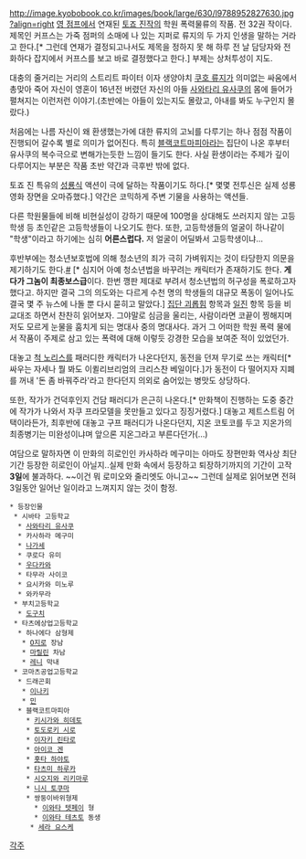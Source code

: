 http://image.kyobobook.co.kr/images/book/large/630/l9788952827630.jpg?align=right
[[영 점프]]에서 연재된 [[토죠 진]]작의 학원 폭력물류의 작품. 전 32권 작이다. 제목인 커프스는 가죽 점퍼의 소매에 나 있는 지퍼로 류지의 두 가지 인생을 말하는 거라고 한다.[* 그런데 연재가 결정되고나서도 제목을 정하지 못 해 하루 전 날 담당자와 전화하다 잡지에서 커프스를 보고 바로 결정했다고 한다.] 부제는 상처투성이 지도.

대충의 줄거리는 거리의 스트리트 파이터 이자 생양야치 [[쿠호 류지]]가 의미없는 싸움에서 총맞아 죽어 자신이 영혼이 16년전 버렸던 자신의 아들 [[사와타리 유사쿠]]의 몸에 들어가 펼쳐지는 이런저런 이야기.(초반에는 아들이 있는지도 몰랐고, 아내를 봐도 누구인지 몰랐다.)

처음에는 나름 자신이 왜 환생했는가에 대한 류지의 고뇌를 다루기는 하나 점점 작품이 진행되어 갈수록 별로 의미가 없어진다. 특히 [[블랙코트마피아]]라는 집단이 나온 후부터 유사쿠의 복수극으로 변해가는듯한 느낌이 들기도 한다. 사실 환생이라는 주제가 깊이 다루어지는 부분은 작품 초반 약간과 극후반 밖에 없다.

토죠 진 특유의 [[성룡]]식 액션이 극에 달하는 작품이기도 하다.[* 몇몇 전투신은 실제 성룡 영화 장면을 오마쥬했다.] 약간은 코믹하게 주변 기물을 사용하는 액션들.

다른 학원물들에 비해 비현실성이 강하기 때문에 100명을 상대해도 쓰러지지 않는 고등학생 등 초인같은 고등학생들이 나오기도 한다. 또한, 고등학생들의 얼굴이 하나같이 "학생"이라고 하기에는 심히 '''어른스럽다.''' 저 얼굴이 어딜봐서 고등학생이냐...

후반부에는 청소년보호법에 의해 청소년의 죄가 극히 가벼워지는 것이 타당한지 의문을 제기하기도 한다.[http://pds18.egloos.com/pds/201007/01/72/e0075372_4c2b86c5cc3a3.png #] [* 심지어 아예 청소년법을 바꾸려는 캐릭터가 존재하기도 한다. '''게다가 그놈이 최종보스급'''이다. 한번 깽판 제대로 부려서 청소년법의 허구성을 폭로하고자 했다고. 하지만 결국 그의 의도와는 다르게 수천 명의 학생들의 대규모 폭동이 일어나도 결국 몇 주 뉴스에 나돌 뿐 다시 묻히고 말았다.]
[[집단 괴롭힘]] 항목과 [[일진]] 항목 등을 비교대조 하면서 찬찬히 읽어보자.
그야말로 심금을 울리는, 사람이라면 코끝이 찡해지며 저도 모르게 눈물을 훔치게 되는 명대사 중의 명대사다.
과거 그 어떠한 학원 폭력 물에서 작품이 주제로 삼고 있는 폭력에 대해 이렇듯 강경한 모습을 보여준 적이 있었던가.

대놓고 [[척 노리스]]를 패러디한 캐릭터가 나온다던지, 동전을 던져 무기로 쓰는 캐릭터[* 싸우는 자세나 뭘 봐도 이퀼리브리엄의 크리스찬 베일이다.]가 동전이 다 떨어지자 지폐를 꺼내 '돈 좀 바꿔주라'라고 한다던지 의외로 숨어있는 병맛도 상당하다. 

또한, 작가가 건덕후인지 건담 패러디가 은근히 나온다.[* 만화책이 진행하는 도중 중간에 작가가 나와서 자쿠 프라모델을 못만들고 있다고 징징거렸다.] 대놓고 제트스트림 어택이라든가, 최후반에 대놓고 구프 패러디가 나온다던지, 지온 코토코를 두고 지온가의 최종병기는 미완성이냐며 앞으론 지온그라고 부른다던가(...)

여담으로 말하자면 이 만화의 히로인인 카사하라 메구미는 아마도 장편만화 역사상 최단기간 등장한 히로인이 아닐지..실제 만화 속에서 등장하고 퇴장하기까지의 기간이 고작 '''3일'''에 불과하다. ~~이건 뭐 로미오와 줄리엣도 아니고~~ 그런데 실제로 읽어보면 전혀 3일동안 일어난 일이라고 느껴지지 않는 것이 함정. 

 * 등장인물
  * 시바타 고등학교
   * [[사와타리 유사쿠]]
   * 카사하라 메구미
   * [[나가세]]
   * 쿠로다 유미
   * [[우다카와]]
   * 타무라 사이코
   * 요시카와 미노루
   * 와카무라
  * 부치고등학교
   * [[도구치]]
  * 타츠에상업고등학교
   * 하나에다 삼형제 
    * [[O지로]] 장남
    * [[마릴린]] 차남
    * [[레니]] 막내
  * 코마츠공업고등학교
   * 드래곤회
    * [[이나키]]
    * [[민]]
   * 블랙코트마피아
     * [[키시가와 히데토]]
     * [[토도로키 시로]] 
     * [[이자키 린타로]]
     * [[아이코 겐]]
     * [[홋타 하야토]]
     * [[타츠미 하루카]]
     * [[시오지와 리키마루]]
     * [[니시 토쿠마]]
     * 쌍둥이바위형제
       * [[이와타 텟페이]] 형
       * [[이와타 테츠토]] 동생
      * [[세라 요스케]]

[[각주]]
